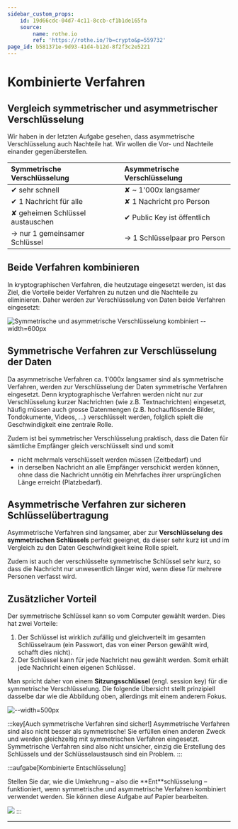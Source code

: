 ```yaml
---
sidebar_custom_props:
    id: 19d66cdc-04d7-4c11-8ccb-cf1b1de165fa
    source:
        name: rothe.io
        ref: 'https://rothe.io/?b=crypto&p=559732'
page_id: b581371e-9d93-41d4-b12d-8f2f3c2e5221
---
```


# Kombinierte Verfahren

## Vergleich symmetrischer und asymmetrischer Verschlüsselung

Wir haben in der letzten Aufgabe gesehen, dass asymmetrische Verschlüsselung auch Nachteile hat. Wir wollen die Vor- und Nachteile einander gegenüberstellen.

| Symmetrische Verschlüsselung     | Asymmetrische Verschlüsselung |
| :------------------------------- | :---------------------------- |
| ✔ sehr schnell                  | ✘ ~ 1'000x langsamer          |
| ✔ 1 Nachricht für alle          | ✘ 1 Nachricht pro Person      |
| ✘ geheimen Schlüssel austauschen | ✔ Public Key ist öffentlich  |
| → nur 1 gemeinsamer Schlüssel    | → 1 Schlüsselpaar pro Person  |

## Beide Verfahren kombinieren

In kryptographischen Verfahren, die heutzutage eingesetzt werden, ist das Ziel, die Vorteile beider Verfahren zu nutzen und die Nachteile zu eliminieren. Daher werden zur Verschlüsselung von Daten beide Verfahren eingesetzt:

![Symmetrische und asymmetrische Verschlüsselung kombiniert --width=600px](img/symm-asymm-encryption.svg)

## Symmetrische Verfahren zur Verschlüsselung der Daten

Da asymmetrische Verfahren ca. 1'000x langsamer sind als symmetrische Verfahren, werden zur Verschlüsselung der Daten symmetrische Verfahren eingesetzt. Denn kryptographische Verfahren werden nicht nur zur Verschlüsselung kurzer Nachrichten (wie z.B. Textnachrichten) eingesetzt, häufig müssen auch grosse Datenmengen (z.B. hochauflösende Bilder, Tondokumente, Videos, ...) verschlüsselt werden, folglich spielt die Geschwindigkeit eine zentrale Rolle.

Zudem ist bei symmetrischer Verschlüsselung praktisch, dass die Daten für sämtliche Empfänger gleich verschlüsselt sind und somit

- nicht mehrmals verschlüsselt werden müssen (Zeitbedarf) und
- in derselben Nachricht an alle Empfänger verschickt werden können, ohne dass die Nachricht unnötig ein Mehrfaches ihrer ursprünglichen Länge erreicht (Platzbedarf).

## Asymmetrische Verfahren zur sicheren Schlüsselübertragung

Asymmetrische Verfahren sind langsamer, aber zur **Verschlüsselung des symmetrischen Schlüssels** perfekt geeignet, da dieser sehr kurz ist und im Vergleich zu den Daten Geschwindigkeit keine Rolle spielt.

Zudem ist auch der verschlüsselte symmetrische Schlüssel sehr kurz, so dass die Nachricht nur unwesentlich länger wird, wenn diese für mehrere Personen verfasst wird.

## Zusätzlicher Vorteil

Der symmetrische Schlüssel kann so vom Computer gewählt werden. Dies hat zwei Vorteile:

1. Der Schlüssel ist wirklich zufällig und gleichverteilt im gesamten Schlüsselraum (ein Passwort, das von einer Person gewählt wird, schafft dies nicht).
2. Der Schlüssel kann für jede Nachricht neu gewählt werden. Somit erhält jede Nachricht einen eigenen Schlüssel.

Man spricht daher von einem **Sitzungsschlüssel** (engl. session key) für die symmetrische Verschlüsselung. Die folgende Übersicht stellt prinzipiell dasselbe dar wie die Abbildung oben, allerdings mit einem anderem Fokus.

![--width=500px](img/symm-asymm-encryption-binary.svg)

:::key[Auch symmetrische Verfahren sind sicher!] Asymmetrische Verfahren sind also nicht besser als symmetrische! Sie erfüllen einen anderen Zweck und werden gleichzeitig mit symmetrischen Verfahren eingesetzt. Symmetrische Verfahren sind also nicht unsicher, einzig die Erstellung des Schlüssels und der Schlüsselaustausch sind ein Problem. :::

:::aufgabe[Kombinierte Entschlüsselung]

<TaskState id="a54c8e8a-18c2-4ea6-9c16-44f803e488d8" />
Stellen Sie dar, wie die Umkehrung – also die **Ent**schlüsselung – funktioniert, wenn symmetrische und
asymmetrische Verfahren kombiniert verwendet werden. Sie können diese Aufgabe auf Papier bearbeiten.

<Solution id="3a6fd1fc-783b-460f-a0a8-3dc62634a6fd">![](img/entschluesselung-kombiniert.png)</Solution>
:::

---
